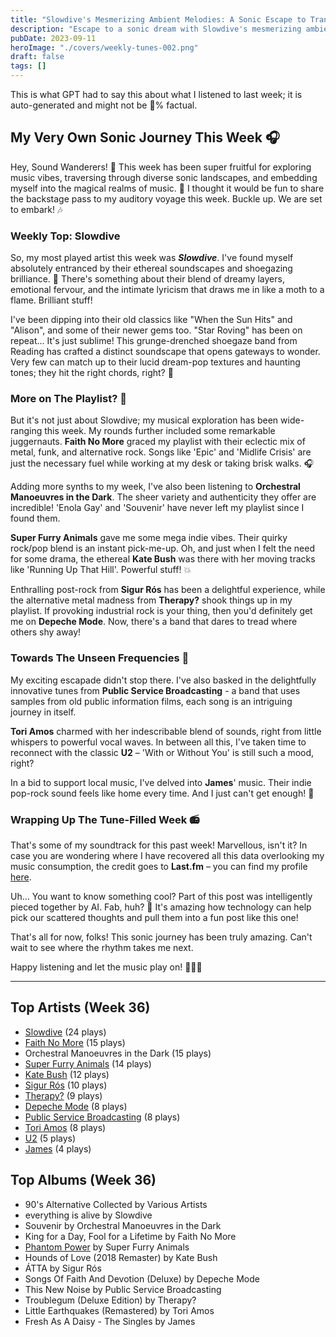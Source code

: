 ```yaml
---
title: "Slowdive's Mesmerizing Ambient Melodies: A Sonic Escape to Tranquility"
description: "Escape to a sonic dream with Slowdive's mesmerizing ambient melodies. Their hazy tunes will transport you to a calming atmosphere of sunsets and ocean breezes."
pubDate: 2023-09-11
heroImage: "./covers/weekly-tunes-002.png"
draft: false
tags: []
---
```


<NoteCallout title="Note">
This is what GPT had to say this about what I listened to last week; it is auto-generated and might not be 💯% factual.
</NoteCallout>

## My Very Own Sonic Journey This Week 🎧

Hey, Sound Wanderers! 🚀 This week has been super fruitful for exploring music vibes, traversing through diverse sonic landscapes, and embedding myself into the magical realms of music. 🌟 I thought it would be fun to share the backstage pass to my auditory voyage this week. Buckle up. We are set to embark! 🎶

### Weekly Top: Slowdive
So, my most played artist this week was ***Slowdive***. I've found myself absolutely entranced by their ethereal soundscapes and shoegazing brilliance. 🔮 There's something about their blend of dreamy layers, emotional fervour, and the intimate lyricism that draws me in like a moth to a flame. Brilliant stuff!

I've been dipping into their old classics like "When the Sun Hits" and "Alison", and some of their newer gems too. "Star Roving" has been on repeat... It's just sublime! This grunge-drenched shoegaze band from Reading has crafted a distinct soundscape that opens gateways to wonder. Very few can match up to their lucid dream-pop textures and haunting tones; they hit the right chords, right? 🎸

### More on The Playlist? 🎵
But it's not just about Slowdive; my musical exploration has been wide-ranging this week. My rounds further included some remarkable juggernauts. **Faith No More** graced my playlist with their eclectic mix of metal, funk, and alternative rock. Songs like 'Epic' and 'Midlife Crisis' are just the necessary fuel while working at my desk or taking brisk walks. 🎧

Adding more synths to my week, I've also been listening to **Orchestral Manoeuvres in the Dark**. The sheer variety and authenticity they offer are incredible! 'Enola Gay' and 'Souvenir' have never left my playlist since I found them. 

**Super Furry Animals** gave me some mega indie vibes. Their quirky rock/pop blend is an instant pick-me-up. Oh, and just when I felt the need for some drama, the ethereal **Kate Bush** was there with her moving tracks like 'Running Up That Hill'. Powerful stuff! 💥

Enthralling post-rock from **Sigur Rós** has been a delightful experience, while the alternative metal madness from **Therapy?** shook things up in my playlist. If provoking industrial rock is your thing, then you'd definitely get me on **Depeche Mode**. Now, there's a band that dares to tread where others shy away!

### Towards The Unseen Frequencies 🎼
My exciting escapade didn't stop there. I've also basked in the delightfully innovative tunes from **Public Service Broadcasting** - a band that uses samples from old public information films, each song is an intriguing journey in itself.

**Tori Amos** charmed with her indescribable blend of sounds, right from little whispers to powerful vocal waves. In between all this, I've taken time to reconnect with the classic **U2** – 'With or Without You' is still such a mood, right? 

In a bid to support local music, I've delved into **James**' music. Their indie pop-rock sound feels like home every time. And I just can't get enough! 🎸

### Wrapping Up The Tune-Filled Week 📻
That's some of my soundtrack for this past week! Marvellous, isn't it? In case you are wondering where I have recovered all this data overlooking my music consumption, the credit goes to **Last.fm** – you can find my profile [here](https://www.last.fm/user/RussMckendrick).

Uh... You want to know something cool? Part of this post was intelligently pieced together by AI. Fab, huh? 🤖 It's amazing how technology can help pick our scattered thoughts and pull them into a fun post like this one!

That's all for now, folks! This sonic journey has been truly amazing. Can't wait to see where the rhythm takes me next.

Happy listening and let the music play on! 🎵🖖🏼


---

## Top Artists (Week 36)

- [Slowdive](https://www.russ.fm/artist/slowdive/) (24 plays)
- [Faith No More](https://www.russ.fm/artist/faith-no-more/) (15 plays)
- Orchestral Manoeuvres in the Dark (15 plays)
- [Super Furry Animals](https://www.russ.fm/artist/super-furry-animals/) (14 plays)
- [Kate Bush](https://www.russ.fm/artist/kate-bush/) (12 plays)
- [Sigur Rós](https://www.russ.fm/artist/sigur-rs/) (10 plays)
- [Therapy?](https://www.russ.fm/artist/therapy/) (9 plays)
- [Depeche Mode](https://www.russ.fm/artist/depeche-mode/) (8 plays)
- [Public Service Broadcasting](https://www.russ.fm/artist/public-service-broadcasting/) (8 plays)
- [Tori Amos](https://www.russ.fm/artist/tori-amos/) (8 plays)
- [U2](https://www.russ.fm/artist/u2/) (5 plays)
- [James](https://www.russ.fm/artist/james/) (4 plays)

## Top Albums (Week 36)

- 90's Alternative Collected by Various Artists
- everything is alive by Slowdive
- Souvenir by Orchestral Manoeuvres in the Dark
- King for a Day, Fool for a Lifetime by Faith No More
- [Phantom Power](https://www.russ.fm/albums/phantom-power-28168933/) by Super Furry Animals
- Hounds of Love (2018 Remaster) by Kate Bush
- ÁTTA by Sigur Rós
- Songs Of Faith And Devotion (Deluxe) by Depeche Mode
- This New Noise by Public Service Broadcasting
- Troublegum (Deluxe Edition) by Therapy?
- Little Earthquakes (Remastered) by Tori Amos
- Fresh As A Daisy - The Singles by James